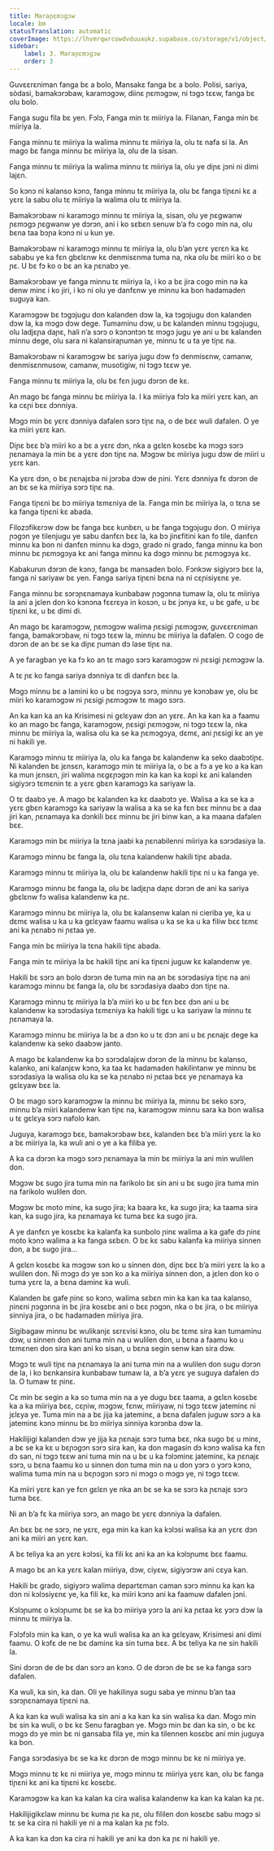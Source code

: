 ```yaml
---
title: Maraɲɛmɔgɔw
locale: bm
statusTranslation: automatic
coverImage: https://lhvmrqwrcowdvduuaukz.supabase.co/storage/v1/object/public/strapi-uploads/small_cover-educacion-fundamental.webp-2d51a7828a2b1309555be27f7e2a61a0.webp
sidebar:
    label: 3. Maraɲɛmɔgɔw
    order: 3
---
```

Guvɛɛrɛniman fanga bɛ a bolo, Mansakɛ fanga bɛ a bolo. Polisi, sariya, sòdasi, bamakɔrɔbaw, karamɔgɔw, diinɛ ɲɛmɔgɔw, ni tɔgɔ tɛɛw, fanga bɛ olu bolo.

Fanga sugu fila bɛ yen. Fɔlɔ, Fanga min tɛ miiriya la. Filanan, Fanga min bɛ miiriya la.

Fanga minnu tɛ miiriya la walima minnu tɛ miiriya la, olu tɛ nafa si la. An mago bɛ fanga minnu bɛ miiriya la, olu de la sisan.

Fanga minnu tɛ miiriya la walima minnu tɛ miiriya la, olu ye diɲɛ jɔni ni dimi lajɛn.

So kɔnɔ ni kalanso kɔnɔ, fanga minnu tɛ miiriya la, olu bɛ fanga tiɲɛni kɛ a yɛrɛ la sabu olu tɛ miiriya la walima olu tɛ miiriya la.

Bamakɔrɔbaw ni karamɔgɔ minnu tɛ miiriya la, sisan, olu ye ɲɛgwanw ɲɛmɔgɔ ɲɛgwanw ye dɔrɔn, ani i ko sɛbɛn senuw b’a fɔ cogo min na, olu bɛna taa bɔɲa kɔnɔ ni u kun ye.

Bamakɔrɔbaw ni karamɔgɔ minnu tɛ miiriya la, olu b’an yɛrɛ yɛrɛn ka kɛ sababu ye ka fɛn gbɛlɛnw kɛ denmisɛnma tuma na, nka olu bɛ miiri ko o bɛ ɲɛ. U bɛ fɔ ko o bɛ an ka ɲɛnabɔ ye.

Bamakɔrɔbaw ye fanga minnu tɛ miiriya la, i ko a bɛ jira cogo min na ka denw minɛ i ko jiri, i ko ni olu ye danfɛnw ye minnu ka bon hadamaden suguya kan.

Karamɔgɔw bɛ tɔgɔjugu don kalanden dɔw la, ka tɔgɔjugu don kalanden dɔw la, ka mɔgɔ dɔw dege. Tumaminu dɔw, u bɛ kalanden minnu tɔgɔjugu, olu ladjɛɲa daɲɛ, hali n’a sɔrɔ o kɔnɔntɔn tɛ mɔgɔ jugu ye ani u bɛ kalanden minnu dege, olu sara ni kalansiraɲuman ye, minnu tɛ u ta ye tiɲɛ na.

Bamakɔrɔbaw ni karamɔgɔw bɛ sariya jugu dɔw fɔ denmisɛnw, camanw, denmisɛnmusow, camanw, musotigiw, ni tɔgɔ tɛɛw ye.

Fanga minnu tɛ miiriya la, olu bɛ fɛn jugu dɔrɔn de kɛ.

An mago bɛ fanga minnu bɛ miiriya la. I ka miiriya fɔlɔ ka miiri yɛrɛ kan, an ka cɛɲi bɛɛ dɔnniya.

Mɔgɔ min bɛ yɛrɛ dɔnniya dafalen sɔrɔ tiɲɛ na, o de bɛɛ wuli dafalen. O ye ka miiri yɛrɛ kan.

Diɲɛ bɛɛ b’a miiri ko a bɛ a yɛrɛ dɔn, nka a gɛlɛn kosɛbɛ ka mɔgɔ sɔrɔ ɲɛnamaya la min bɛ a yɛrɛ dɔn tiɲɛ na. Mɔgɔw bɛ miiriya jugu dɔw de miiri u yɛrɛ kan.

Ka yɛrɛ dɔn, o bɛ ɲɛnajɛba ni jɔrɔba dɔw de ɲini. Yɛrɛ dɔnniya fɛ dɔrɔn de an bɛ se ka miiriya sɔrɔ tiɲɛ na.

Fanga tiɲɛni bɛ bɔ miiriya tɛmɛniya de la. Fanga min bɛ miiriya la, o tɛna se ka fanga tiɲɛni kɛ abada.

Filozɔfikɛrɔw dɔw bɛ fanga bɛɛ kunbɛn, u bɛ fanga tɔgɔjugu don. O miiriya ɲɔgɔn ye tilenjugu ye sabu danfɛn bɛɛ la, ka bɔ jinɛfitini kan fo tile, danfɛn minnu ka bon ni danfɛn minnu ka dɔgɔ, grado ni grado, fanga minnu ka bon minnu bɛ ɲɛmɔgɔya kɛ ani fanga minnu ka dɔgɔ minnu bɛ ɲɛmɔgɔya kɛ.

Kabakurun dɔrɔn de kɔnɔ, fanga bɛ mansaden bolo. Fɔnkɔw sigiyɔrɔ bɛɛ la, fanga ni sariyaw bɛ yen. Fanga sariya tiɲɛni bɛna na ni cɛɲisiyɛnɛ ye.

Fanga minnu bɛ sɔrɔɲɛnamaya kunbabaw ɲɔgɔnna tumaw la, olu tɛ miiriya la ani a jɛlen don ko kɔnɔna fɛɛrɛya in kosɔn, u bɛ jɔnya kɛ, u bɛ gafe, u bɛ tiɲɛni kɛ, u bɛ dimi di.

An mago bɛ karamɔgɔw, ɲɛmɔgɔw walima ɲɛsigi ɲɛmɔgɔw, guvɛɛrɛniman fanga, bamakɔrɔbaw, ni tɔgɔ tɛɛw la, minnu bɛ miiriya la dafalen. O cogo de dɔrɔn de an bɛ se ka diɲɛ ɲuman dɔ lase tiɲɛ na.

A ye faragban ye ka fɔ ko an tɛ mago sɔrɔ karamɔgɔw ni ɲɛsigi ɲɛmɔgɔw la.

A tɛ ɲɛ ko fanga sariya dɔnniya tɛ di danfɛn bɛɛ la.

Mɔgɔ minnu bɛ a lamini ko u bɛ nɔgɔya sɔrɔ, minnu ye kɔnɔbaw ye, olu bɛ miiri ko karamɔgɔw ni ɲɛsigi ɲɛmɔgɔw tɛ mago sɔrɔ.

An ka kan ka an ka Krisimesi ni gɛlɛyaw dɔn an yɛrɛ. An ka kan ka a faamu ko an mago bɛ fanga, karamɔgɔw, ɲɛsigi ɲɛmɔgɔw, ni tɔgɔ tɛɛw la, nka minnu bɛ miiriya la, walisa olu ka se ka ɲɛmɔgɔya, dɛmɛ, ani ɲɛsigi kɛ an ye ni hakili ye.

Karamɔgɔ minnu tɛ miiriya la, olu ka fanga bɛ kalandenw ka seko daabɔtiɲɛ. Ni kalanden bɛ jɛnsɛn, karamɔgɔ min tɛ miiriya la, o bɛ a fɔ a ye ko a ka kan ka mun jɛnsɛn, jiri walima nɛgɛɲɔgɔn min ka kan ka kopi kɛ ani kalanden sigiyɔrɔ tɛmɛnin tɛ a yɛrɛ gbɛn karamɔgɔ ka sariyaw la.

O tɛ daabɔ ye. A mago bɛ kalanden ka kɛ daabɔtɔ ye. Walisa a ka se ka a yɛrɛ gbɛn karamɔgɔ ka sariyaw la walisa a ka se ka fɛn bɛɛ minnu bɛ a daa jiri kan, ɲɛnamaya ka dɔnkili bɛɛ minnu bɛ jiri binw kan, a ka maana dafalen bɛɛ.

Karamɔgɔ min bɛ miiriya la tɛna jaabi ka ɲɛnabilenni miiriya ka sɔrɔdasiya la.

Karamɔgɔ minnu bɛ fanga la, olu tɛna kalandenw hakili tiɲɛ abada.

Karamɔgɔ minnu tɛ miiriya la, olu bɛ kalandenw hakili tiɲɛ ni u ka fanga ye.

Karamɔgɔ minnu bɛ fanga la, olu bɛ ladjɛɲa daɲɛ dɔrɔn de ani ka sariya gbɛlɛnw fɔ walisa kalandenw ka ɲɛ.

Karamɔgɔ minnu bɛ miiriya la, olu bɛ kalansenw kalan ni cieriba ye, ka u dɛmɛ walisa u ka u ka gɛlɛyaw faamu walisa u ka se ka u ka filiw bɛɛ tɛmɛ ani ka ɲɛnabɔ ni ɲɛtaa ye.

Fanga min bɛ miiriya la tɛna hakili tiɲɛ abada.

Fanga min tɛ miiriya la bɛ hakili tiɲɛ ani ka tiɲɛni juguw kɛ kalandenw ye.

Hakili bɛ sɔrɔ an bolo dɔrɔn de tuma min na an bɛ sɔrɔdasiya tiɲɛ na ani karamɔgɔ minnu bɛ fanga la, olu bɛ sɔrɔdasiya daabɔ dɔn tiɲɛ na.

Karamɔgɔ minnu tɛ miiriya la b’a miiri ko u bɛ fɛn bɛɛ dɔn ani u bɛ kalandenw ka sɔrɔdasiya tɛmɛniya ka hakili tigɛ u ka sariyaw la minnu tɛ ɲɛnamaya la.

Karamɔgɔ minnu bɛ miiriya la bɛ a dɔn ko u tɛ dɔn ani u bɛ ɲɛnajɛ dege ka kalandenw ka seko daabɔw janto.

A mago bɛ kalandenw ka bɔ sɔrɔdalajɛw dɔrɔn de la minnu bɛ kalanso, kalanko, ani kalanjɛw kɔnɔ, ka taa kɛ hadamaden hakilintanw ye minnu bɛ sɔrɔdasiya la walisa olu ka se ka ɲɛnabɔ ni ɲɛtaa bɛɛ ye ɲɛnamaya ka gɛlɛyaw bɛɛ la.

O bɛ mago sɔrɔ karamɔgɔw la minnu bɛ miiriya la, minnu bɛ seko sɔrɔ, minnu b’a miiri kalandenw kan tiɲɛ na, karamɔgɔw minnu sara ka bon walisa u tɛ gɛlɛya sɔrɔ nafolo kan.

Juguya, karamɔgɔ bɛɛ, bamakɔrɔbaw bɛɛ, kalanden bɛɛ b’a miiri yɛrɛ la ko a bɛ miiriya la, ka wuli ani o ye a ka filiba ye.

A ka ca dɔrɔn ka mɔgɔ sɔrɔ ɲɛnamaya la min bɛ miiriya la ani min wulilen don.

Mɔgɔw bɛ sugo jira tuma min na farikolo bɛ sin ani u bɛ sugo jira tuma min na farikolo wulilen don.

Mɔgɔw bɛ moto minɛ, ka sugo jira; ka baara kɛ, ka sugo jira; ka taama sira kan, ka sugo jira, ka ɲɛnamaya kɛ tuma bɛɛ ka sugo jira.

A ye danfɛn ye kosɛbɛ ka kalanfa ka sunbolo ɲinɛ walima a ka gafe dɔ ɲinɛ moto kɔnɔ walima a ka fanga sɛbɛn. O bɛ kɛ sabu kalanfa ka miiriya sinnen don, a bɛ sugo jira…

A gɛlɛn kosɛbɛ ka mɔgɔw sɔn ko u sinnen don, diɲɛ bɛɛ b’a miiri yɛrɛ la ko a wulilen don. Ni mɔgɔ dɔ ye sɔn ko a ka miiriya sinnen don, a jɛlen don ko o tuma yɛrɛ la, a bɛna daminɛ ka wuli.

Kalanden bɛ gafe ɲinɛ so kɔnɔ, walima sɛbɛn min ka kan ka taa kalanso, ɲinɛni ɲɔgɔnna in bɛ jira kosɛbɛ ani o bɛɛ ɲɔgɔn, nka o bɛ jira, o bɛ miiriya sinniya jira, o bɛ hadamaden miiriya jira.

Sigibagaw minnu bɛ wulikanjɛ sɛrɛvisi kɔnɔ, olu bɛ tɛmɛ sira kan tumaminu dɔw, u sinnen don ani tuma min na u wulilen don, u bɛna a faamu ko u tɛmɛnen don sira kan ani ko sisan, u bɛna segin senw kan sira dɔw.

Mɔgɔ tɛ wuli tiɲɛ na ɲɛnamaya la ani tuma min na a wulilen don sugu dɔrɔn de la, i ko bɛnkansira kunbabaw tumaw la, a b’a yɛrɛ ye suguya dafalen dɔ la. O tumaw tɛ ɲinɛ.

Cɛ min bɛ segin a ka so tuma min na a ye dugu bɛɛ taama, a gɛlɛn kosɛbɛ ka a ka miiriya bɛɛ, cɛɲiw, mɔgɔw, fɛnw, miiriyaw, ni tɔgɔ tɛɛw jateminɛ ni jɛlɛya ye. Tuma min na a bɛ jija ka jateminɛ, a bɛna dafalen juguw sɔrɔ a ka jateminɛ kɔnɔ minnu bɛ bɔ miiriya sinniya kɔrɔnba dɔw la.

Hakilijigi kalanden dɔw ye jija ka ɲɛnajɛ sɔrɔ tuma bɛɛ, nka sugo bɛ u minɛ, a bɛ se ka kɛ u bɛɲɔgɔn sɔrɔ sira kan, ka don magasin dɔ kɔnɔ walisa ka fɛn dɔ san, ni tɔgɔ tɛɛw ani tuma min na u bɛ u ka fɔlɔminɛ jateminɛ, ka ɲɛnajɛ sɔrɔ, u bɛna faamu ko u sinnen don tuma min na u don yɔrɔ o yɔrɔ kɔnɔ, walima tuma min na u bɛɲɔgɔn sɔrɔ ni mɔgɔ o mɔgɔ ye, ni tɔgɔ tɛɛw.

Ka miiri yɛrɛ kan ye fɛn gɛlɛn ye nka an bɛ se ka se sɔrɔ ka ɲɛnajɛ sɔrɔ tuma bɛɛ.

Ni an b’a fɛ ka miiriya sɔrɔ, an mago bɛ yɛrɛ dɔnniya la dafalen.

An bɛɛ bɛ ne sɔrɔ, ne yɛrɛ, ega min ka kan ka kɔlɔsi walisa ka an yɛrɛ dɔn ani ka miiri an yɛrɛ kan.

A bɛ teliya ka an yɛrɛ kɔlɔsi, ka fili kɛ ani ka an ka kɔlɔɲumɛ bɛɛ faamu.

A mago bɛ an ka yɛrɛ kalan miiriya, dɔw, ciyɛw, sigiyɔrɔw ani cɛya kan.

Hakili bɛ grado, sigiyɔrɔ walima departɛman caman sɔrɔ minnu ka kan ka dɔn ni kɔlɔsiyɛnɛ ye, ka fili kɛ, ka miiri kɔnɔ ani ka faamuw dafalen jɔni.

Kɔlɔɲumɛ o kɔlɔɲumɛ bɛ se ka bɔ miiriya yɔrɔ la ani ka ɲɛtaa kɛ yɔrɔ dɔw la minnu tɛ miiriya la.

Fɔlɔfɔlɔ min ka kan, o ye ka wuli walisa ka an ka gɛlɛyaw, Krisimesi ani dimi faamu. O kɔfɛ de ne bɛ daminɛ ka sin tuma bɛɛ. A bɛ teliya ka ne sin hakili la.

Sini dɔrɔn de de bɛ dan sɔrɔ an kɔnɔ. O de dɔrɔn de bɛ se ka fanga sɔrɔ dafalen.

Ka wuli, ka sin, ka dan. Oli ye hakilinya sugu saba ye minnu b’an taa sɔrɔɲɛnamaya tiɲɛni na.

A ka kan ka wuli walisa ka sin ani a ka kan ka sin walisa ka dan. Mɔgɔ min bɛ sin ka wuli, o bɛ kɛ Senu faragban ye. Mɔgɔ min bɛ dan ka sin, o bɛ kɛ mɔgɔ dɔ ye min bɛ ni gansaba fila ye, min ka tilennen kosɛbɛ ani min juguya ka bon.

Fanga sɔrɔdasiya bɛ se ka kɛ dɔrɔn de mɔgɔ minnu bɛ kɛ ni miiriya ye.

Mɔgɔ minnu tɛ kɛ ni miiriya ye, mɔgɔ minnu tɛ miiriya yɛrɛ kan, olu bɛ fanga tiɲɛni kɛ ani ka tiɲɛni kɛ kosɛbɛ.

Karamɔgɔw ka kan ka kalan ka cira walisa kalandenw ka kan ka kalan ka ɲɛ.

Hakilijigikɛlaw minnu bɛ kuma ɲɛ ka ɲɛ, olu fililen don kosɛbɛ sabu mɔgɔ si tɛ se ka cira ni hakili ye ni a ma kalan ka ɲɛ fɔlɔ.

A ka kan ka dɔn ka cira ni hakili ye ani ka dɔn ka ɲɛ ni hakili ye.
